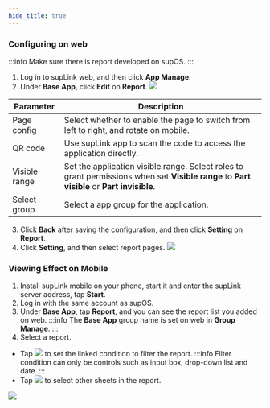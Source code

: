 ```yaml
---
hide_title: true
---
```


### Configuring on web

:::info
Make sure there is report developed on supOS.
:::

1. Log in to supLink web, and then click **App Manage**.
2. Under **Base App**, click **Edit** on **Report**.
![](https://wordpressfreezonex.oss-accelerate.aliyuncs.com/supLink/36.png)

<table>
    <thead>
      <tr>
        <th>Parameter</th>
        <th>Description</th>
      </tr>
    </thead>
    <tbody>
      <tr>
        <td>Page config</td>
        <td>Select whether to enable the page to switch from left to right, and rotate on mobile.</td>
      </tr>
      <tr>
        <td>QR code</td>
        <td>Use supLink app to scan the code to access the application directly.</td>
      </tr>
      <tr>
        <td>Visible range</td>
        <td>Set the application visible range. Select roles to grant permissions when set <b>Visible range</b> to <b>Part visible</b> or <b>Part invisible</b>.</td>
      </tr>
      <tr>
        <td>Select group</td>
        <td>Select a app group for the application.</td>
      </tr>
    </tbody>
</table>

3. Click **Back** after saving the configuration, and then click **Setting** on **Report**.
4. Click **Setting**, and then select report pages.
![](https://wordpressfreezonex.oss-accelerate.aliyuncs.com/supLink/37.png)

### Viewing Effect on Mobile

1. Install supLink mobile on your phone, start it and enter the supLink server address, tap **Start**.
2. Log in with the same account as supOS.
3. Under **Base App**, tap **Report**, and you can see the report list you added on web.
:::info
The **Base App** group name is set on web in **Group Manage**.
:::
4. Select a report.
- Tap ![](https://wordpressfreezonex.oss-accelerate.aliyuncs.com/supLink/39.png) to set the linked condition to filter the report.
:::info
Filter condition can only be controls such as input box, drop-down list and date.
:::
- Tap ![](https://wordpressfreezonex.oss-accelerate.aliyuncs.com/supLink/40.png) to select other sheets in the report.
<img className="image-zoom" src="https://wordpressfreezonex.oss-accelerate.aliyuncs.com/supLink/38.png" />



